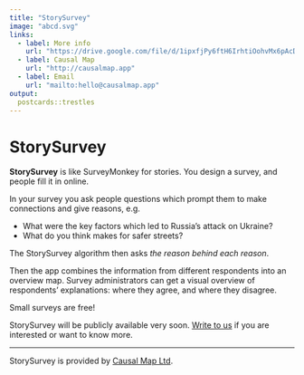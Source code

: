 ```yaml
---
title: "StorySurvey"
image: "abcd.svg"
links:
  - label: More info
    url: "https://drive.google.com/file/d/1ipxfjPy6ftH6IrhtiOohvMx6pAcDMhZt/view?usp=sharing"
  - label: Causal Map
    url: "http://causalmap.app"
  - label: Email
    url: "mailto:hello@causalmap.app"
output:
  postcards::trestles
---
```


# StorySurvey

**StorySurvey** is like SurveyMonkey for stories. You design a survey, and people fill it in online.

In your survey you ask people questions which prompt them to make connections and give reasons, e.g.

- What were the key factors which led to Russia’s attack on Ukraine?
- What do you think makes for safer streets?

The StorySurvey algorithm then asks *the reason behind each reason*. 

Then the app combines the information from different respondents into an overview map. 
Survey administrators can get a visual overview of respondents’ explanations: where they agree, and where they disagree.

Small surveys are free! 

StorySurvey will be publicly available very soon. [Write to us](mailto:hello@causalmap.app) if you are interested or want to know more.

----

StorySurvey is provided by [Causal Map Ltd](http://causalmap.app).
